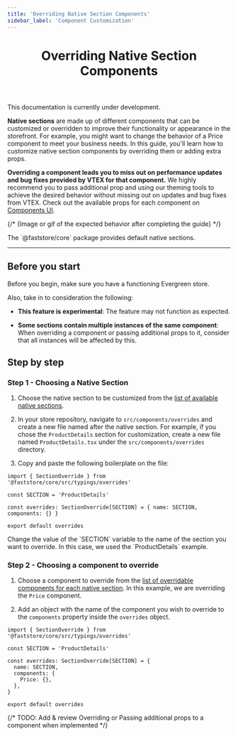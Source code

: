 ```yaml
---
title: 'Overriding Native Section Components'
sidebar_label: 'Component Customization'
---
```



<header>

# Overriding Native Section Components

</header>

<Callout type="warning" emoji="⚠️">
  This documentation is currently under development.
</Callout>

**Native sections** are made up of different components that can be customized or overridden to improve their functionality or appearance in the storefront.
For example, you might want to change the behavior of a Price component to meet your business needs.
In this guide, you'll learn how to customize native section components by overriding them or adding extra props.


**Overriding a component leads you to miss out on performance updates and bug fixes provided by VTEX for that component.** We highly recommend you to pass additional prop and using our theming tools to achieve the desired behavior
without missing out on updates and bug fixes from VTEX. Check out the available props for each component on [Components UI](https://evergreen.faststore.dev/components).


{/* {Image or gif of the expected behavior after completing the guide} */}

<Callout type="info" emoji="ℹ️">
  The `@faststore/core` package provides default native sections.
</Callout>

---

## Before you start

Before you begin, make sure you have a functioning Evergreen store.

Also, take in to consideration the following:

- **This feature is experimental**: The feature may not function as expected.

- **Some sections contain multiple instances of the same component**: When overriding a component or passing additional props to it, consider that all instances will be affected by this.

## Step by step

### Step 1 - Choosing a Native Section

1. Choose the native section to be customized from the [list of available native sections](./tbd-link).
2. In your store repository, navigate to `src/components/overrides` and create a new file named after the native section.
   For example, if you chose the `ProductDetails` section for customization, create a new file named `ProductDetails.tsx` under the `src/components/overrides` directory.

3. Copy and paste the following boilerplate on the file:

```tsx
import { SectionOverride } from '@faststore/core/src/typings/overrides'

const SECTION = 'ProductDetails'

const overrides: SectionOverride[SECTION] = { name: SECTION, components: {} }

export default overrides
```

<Callout type="warning" emoji="⚠️">
  Change the value of the `SECTION` variable to the name of the section you want
  to override. In this case, we used the `ProductDetails` example.
</Callout>

### Step 2 - Choosing a component to override

1. Choose a component to override from the [list of overridable components for each native section](/tbd-link). In this example, we are overriding the `Price` component.

2. Add an object with the name of the component you wish to override to the `components` property inside the `overrides` object.

```tsx
import { SectionOverride } from '@faststore/core/src/typings/overrides'

const SECTION = 'ProductDetails'

const overrides: SectionOverride[SECTION] = {
  name: SECTION,
  components: {
    Price: {},
  },
}

export default overrides
```

{/* TODO: Add & review Overriding or Passing additional props to a component when implemented */}
